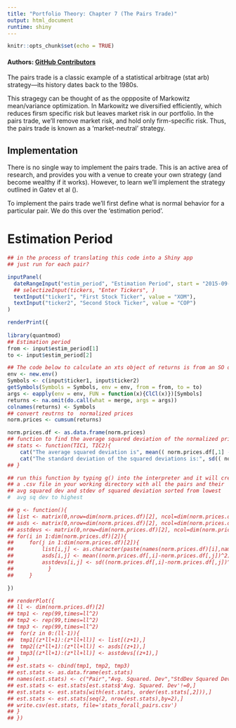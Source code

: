 ```yaml
---
title: "Portfolio Theory: Chapter 7 (The Pairs Trade)"
output: html_document
runtime: shiny
---
```


```r
knitr::opts_chunk$set(echo = TRUE)
```

#### Authors: [GitHub Contributors](https://github.com/Matt-Brigida/portfolio-theory/graphs/contributors)

The pairs trade is a classic example of a statistical arbitrage (stat arb) strategy---its history dates back to the 1980s.  

This stragegy can be thought of as the oppposite of Markowitz mean/variance optimization.  In Markowitz we diversified efficiently, which reduces firsm specific risk but leaves market risk in our portfolio.  In the pairs trade, we'll remove market risk, and hold only firm-specific risk. Thus, the pairs trade is known as a 'market-neutral' strategy. 


## Implementation

There is no single way to implement the pairs trade. This is an active area of research, and provides you with a venue to create your own strategy (and become wealthy if it works).  However, to learn we'll implement the strategy outlined in Gatev et al ().  


To implement the pairs trade we'll first define what is normal behavior for a particular pair.  We do this over the 'estimation period'.  

# Estimation Period

```r
## in the process of translating this code into a Shiny app
## just run for each pair?

inputPanel(
  dateRangeInput("estim_period", "Estimation Period", start = "2015-09-01", end = "2015-12-31"),
  ## selectizeInput(tickers, "Enter Tickers", )
  textInput("ticker1", "First Stock Ticker", value = "XOM"),
  textInput("ticker2", "Second Stock Ticker", value = "COP")
)

renderPrint({
    
library(quantmod)
## Estimation period
from <- input$estim_period[1]
to <- input$estim_period[2]

## The code below to calculate an xts object of returns is from an SO or Quant.SE post.  I need to find it and cite.
env <- new.env()
Symbols <- c(input$ticker1, input$ticker2)
getSymbols(Symbols = Symbols, env = env, from = from, to = to)
args <- eapply(env = env, FUN = function(x){ClCl(x)})[Symbols]
returns <- na.omit(do.call(what = merge, args = args))
colnames(returns) <- Symbols
## convert reutrns to  normalized prices
norm.prices <- cumsum(returns)

norm.prices.df <- as.data.frame(norm.prices)
## function to find the average squared deviation of the normalized prices for two stocks
## stats <- function(TIC1, TIC2){
    cat("The average squared deviation is", mean(( norm.prices.df[,1] - norm.prices.df[,2])^2 ),"\n")
    cat("The standard deviation of the squared deviations is:", sd(( norm.prices.df[,1] - norm.prices.df[,2])^2 ),"\n")
## }

## run this function by typing g() into the interpreter and it will create
## a .csv file in your working directory with all the pairs and their
## avg squared dev and stdev of squared deviation sorted from lowest
#  avg sq dev to highest

## g <- function(){
## list <- matrix(0,nrow=dim(norm.prices.df)[2], ncol=dim(norm.prices.df)[2])
## asds <- matrix(0,nrow=dim(norm.prices.df)[2], ncol=dim(norm.prices.df)[2])
## asstdevs <- matrix(0,nrow=dim(norm.prices.df)[2], ncol=dim(norm.prices.df)[2])
## for(i in 1:dim(norm.prices.df)[2]){
##     for(j in 1:dim(norm.prices.df)[2]){
##         list[i,j] <- as.character(paste(names(norm.prices.df)[i],names(norm.prices.df)[j]),sep="")
##         asds[i,j] <- mean((norm.prices.df[,i]-norm.prices.df[,j])^2)
##         asstdevs[i,j] <- sd((norm.prices.df[,i]-norm.prices.df[,j])^2)
##           }
##     }

})

```

```r
## renderPlot({
## ll <- dim(norm.prices.df)[2]
## tmp1 <- rep(99,times=ll^2)
## tmp2 <- rep(99,times=ll^2)
## tmp3 <- rep(99,times=ll^2)
##  for(z in 0:(ll-1)){
##  tmp1[(z*ll+1):(z*ll+ll)] <- list[(z+1),]
##  tmp2[(z*ll+1):(z*ll+ll)] <- asds[(z+1),]
##  tmp3[(z*ll+1):(z*ll+ll)] <- asstdevs[(z+1),]
## }
## est.stats <- cbind(tmp1, tmp2, tmp3)
## est.stats <- as.data.frame(est.stats)
## names(est.stats) <- c("Pair","Avg. Squared. Dev","StdDev Squared Dev")
## est.stats <- est.stats[est.stats$'Avg. Squared. Dev'!=0,]
## est.stats <- est.stats[with(est.stats, order(est.stats[,2])),]
## est.stats <- est.stats[seq(2, nrow(est.stats),by=2),]
## write.csv(est.stats, file='stats_forall_pairs.csv')
## }
## })
```

<!--- end -->
